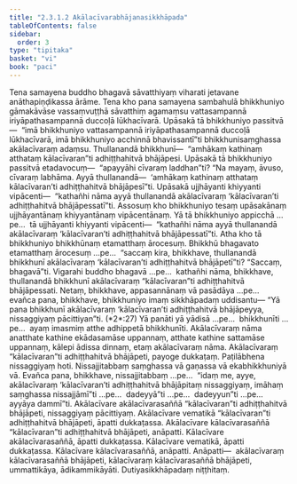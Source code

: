 ```yaml
---
title: "2.3.1.2 Akālacīvarabhājanasikkhāpada"
tableOfContents: false
sidebar:
  order: 3
type: "tipitaka"
basket: "vi"
book: "paci"
---
```



<DynamicBreadcrumb />

<Division number="738" book="paci" bookNo="2" page="320">

<Paragraph number="2441" book="paci">
Tena samayena buddho bhagavā sāvatthiyaṃ viharati jetavane anāthapiṇḍikassa ārāme. Tena kho pana samayena sambahulā bhikkhuniyo gāmakāvāse vassaṃvuṭṭhā sāvatthiṃ agamaṃsu vattasampannā iriyāpathasampannā duccoḷā lūkhacīvarā. Upāsakā tā bhikkhuniyo passitvā—  “imā bhikkhuniyo vattasampannā iriyāpathasampannā duccoḷā lūkhacīvarā, imā bhikkhuniyo acchinnā bhavissantī”ti bhikkhunisaṃghassa akālacīvaraṃ adaṃsu. Thullanandā bhikkhunī—  “amhākaṃ kathinaṃ atthataṃ kālacīvaran”ti adhiṭṭhahitvā bhājāpesi. Upāsakā tā bhikkhuniyo passitvā etadavocuṃ—  “apayyāhi cīvaraṃ laddhan”ti? “Na mayaṃ, āvuso, cīvaraṃ labhāma. Ayyā thullanandā—  ‘amhākaṃ kathinaṃ atthataṃ kālacīvaran’ti adhiṭṭhahitvā bhājāpesī”ti. Upāsakā ujjhāyanti khiyyanti vipācenti—  “kathañhi nāma ayyā thullanandā akālacīvaraṃ ‘kālacīvaran’ti adhiṭṭhahitvā bhājāpessatī”ti.
</Paragraph>

<Paragraph number="2442" book="paci">
Assosuṃ kho bhikkhuniyo tesaṃ upāsakānaṃ ujjhāyantānaṃ khiyyantānaṃ vipācentānaṃ. Yā tā bhikkhuniyo appicchā …pe…  tā ujjhāyanti khiyyanti vipācenti—  “kathañhi nāma ayyā thullanandā akālacīvaraṃ ‘kālacīvaran’ti adhiṭṭhahitvā bhājāpessatī”ti. Atha kho tā bhikkhuniyo bhikkhūnaṃ etamatthaṃ ārocesuṃ. Bhikkhū bhagavato etamatthaṃ ārocesuṃ …pe…  “saccaṃ kira, bhikkhave, thullanandā bhikkhunī akālacīvaraṃ ‘kālacīvaran’ti adhiṭṭhahitvā bhājāpetī”ti? “Saccaṃ, bhagavā”ti. Vigarahi buddho bhagavā …pe…  kathañhi nāma, bhikkhave, thullanandā bhikkhunī akālacīvaraṃ “kālacīvaran”ti adhiṭṭhahitvā bhājāpessati. Netaṃ, bhikkhave, appasannānaṃ vā pasādāya …pe…  evañca pana, bhikkhave, bhikkhuniyo imaṃ sikkhāpadaṃ uddisantu—
</Paragraph>

</Division>
<Division number="739" book="paci" bookNo="2" page="321">

<Paragraph number="2443" book="paci">
<Emphasis>“Yā pana bhikkhunī akālacīvaraṃ ‘kālacīvaran’ti adhiṭṭhahitvā bhājāpeyya, nissaggiyaṃ pācittiyan”</Emphasis>ti. (*2*:<Emphasis>27</Emphasis>)
</Paragraph>

</Division>
<Division number="740" book="paci" bookNo="2" page="321">

<Paragraph number="2444" book="paci">
<Emphasis>Yā panā</Emphasis>ti yā yādisā …pe…  <Emphasis>bhikkhunī</Emphasis>ti …pe…  ayaṃ imasmiṃ atthe adhippetā bhikkhunīti.
</Paragraph>

<Paragraph number="2445" book="paci">
<Emphasis>Akālacīvaraṃ</Emphasis> nāma anatthate kathine ekādasamāse uppannaṃ, atthate kathine sattamāse uppannaṃ, kālepi ādissa dinnaṃ, etaṃ akālacīvaraṃ nāma.
</Paragraph>

<Paragraph number="2446" book="paci">
Akālacīvaraṃ “kālacīvaran”ti adhiṭṭhahitvā bhājāpeti, payoge dukkaṭaṃ. Paṭilābhena nissaggiyaṃ hoti. Nissajjitabbaṃ saṃghassa vā gaṇassa vā ekabhikkhuniyā vā. Evañca pana, bhikkhave, nissajjitabbaṃ …pe…  “idaṃ me, ayye, akālacīvaraṃ ‘kālacīvaran’ti adhiṭṭhahitvā bhājāpitaṃ nissaggiyaṃ, imāhaṃ saṃghassa nissajjāmī”ti …pe…  dadeyyā”ti …pe…  dadeyyun”ti …pe…  ayyāya dammī”ti.
</Paragraph>

</Division>
<Division number="741" book="paci" bookNo="2" page="321">

<Paragraph number="2447" book="paci">
Akālacīvare akālacīvarasaññā “kālacīvaran”ti adhiṭṭhahitvā bhājāpeti, nissaggiyaṃ pācittiyaṃ. Akālacīvare vematikā “kālacīvaran”ti adhiṭṭhahitvā bhājāpeti, āpatti dukkaṭassa. Akālacīvare kālacīvarasaññā “kālacīvaran”ti adhiṭṭhahitvā bhājāpeti, anāpatti. Kālacīvare akālacīvarasaññā, āpatti dukkaṭassa. Kālacīvare vematikā, āpatti dukkaṭassa. Kālacīvare kālacīvarasaññā, anāpatti.
</Paragraph>

</Division>
<Division number="742" book="paci" bookNo="2" page="322">

<Paragraph number="2448" book="paci">
Anāpatti—  akālacīvaraṃ kālacīvarasaññā bhājāpeti, kālacīvaraṃ kālacīvarasaññā bhājāpeti, ummattikāya, ādikammikāyāti.

</Paragraph>
</Division>

<Paragraph number="2449" type="center" book="paci">
Dutiyasikkhāpadaṃ niṭṭhitaṃ.
</Paragraph>